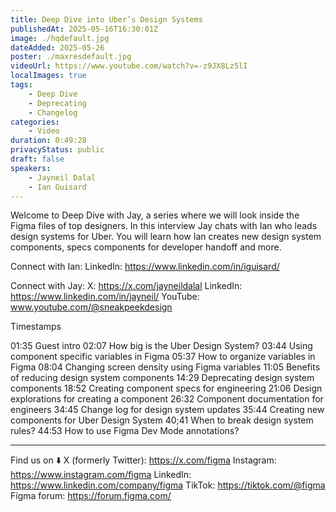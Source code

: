```yaml
---
title: Deep Dive into Uber’s Design Systems
publishedAt: 2025-05-16T16:30:01Z
image: ./hqdefault.jpg
dateAdded: 2025-05-26
poster: ./maxresdefault.jpg
videoUrl: https://www.youtube.com/watch?v=-z9JX8Lz5lI
localImages: true
tags:
    - Deep Dive
    - Deprecating
    - Changelog
categories:
    - Video
duration: 0:49:28
privacyStatus: public
draft: false
speakers:
    - Jayneil Dalal
    - Ian Guisard
---
```

Welcome to Deep Dive with Jay, a series where we will look inside the Figma files of top designers. In this interview Jay chats with Ian who leads design systems for Uber. You will learn how Ian creates new design system components, specs components for developer handoff and more.

Connect with Ian:
LinkedIn: https://www.linkedin.com/in/iguisard/

Connect with Jay:
X: https://x.com/jayneildalal
LinkedIn: https://www.linkedin.com/in/jayneil/
YouTube: www.youtube.com/@sneakpeekdesign

Timestamps

01:35 Guest intro
02:07 How big is the Uber Design System?
03:44 Using component specific variables in Figma
05:37 How to organize variables in Figma
08:04 Changing screen density using Figma variables
11:05 Benefits of reducing design system components
14:29 Deprecating design system components
18:52 Creating component specs for engineering
21:06 Design explorations for creating a component
26:32 Component documentation for engineers
34:45 Change log for design system updates
35:44 Creating new components for Uber Design System
40;41 When to break design system rules?
44:53 How to use Figma Dev Mode annotations?
____________________________________________________

Find us on ⬇️
X (formerly Twitter): https://x.com/figma
Instagram: https://www.instagram.com/figma
LinkedIn: https://www.linkedin.com/company/figma
TikTok: https://tiktok.com/@figma
Figma forum: https://forum.figma.com/
